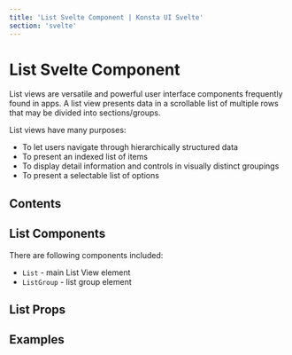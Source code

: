 ```yaml
---
title: 'List Svelte Component | Konsta UI Svelte'
section: 'svelte'
---
```



# List Svelte Component

List views are versatile and powerful user interface components frequently found in apps. A list view presents data in a scrollable list of multiple rows that may be divided into sections/groups.

List views have many purposes:

- To let users navigate through hierarchically structured data
- To present an indexed list of items
- To display detail information and controls in visually distinct groupings
- To present a selectable list of options

## Contents

## List Components

There are following components included:

- `List` - main List View element
- `ListGroup` - list group element

## List Props

<ListProps />

## Examples

<ListExample />
